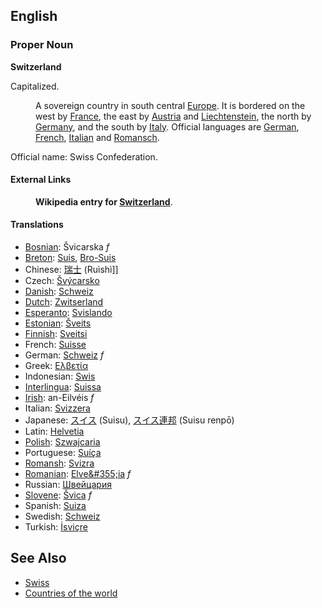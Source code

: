 ==English==

===Proper Noun===
'''Switzerland'''

Capitalized.

: A sovereign country in south central [[Europe]]. It is bordered on the west by [[France]], the east by [[Austria]] and [[Liechtenstein]], the north by [[Germany]], and the south by [[Italy]]. Official languages are [[German]], [[French]], [[Italian]] and [[Ladin|Romansch]].
Official name: Swiss Confederation.

====External Links====
:'''Wikipedia entry for [[w:Switzerland|Switzerland]]'''.

====Translations====
*[[Bosnian]]: Švicarska ''f''
*[[Breton]]: [[Suis]], [[Bro-Suis]]
*Chinese: [[瑞士]] (Ruìshì]]
*Czech: [[Švýcarsko]] 
*[[Danish]]: [[Schweiz]]
*[[Dutch]]: [[Zwitserland]]
*[[Esperanto]]: [[Svislando]]
*[[Estonian]]: [[Šveits]]
*[[Finnish]]: [[Sveitsi]]
*French: [[Suisse]]
*German: [[Schweiz]] ''f''
*Greek: [[Ελβετία]]
*Indonesian: [[Swis]]
*[[Interlingua]]: [[Suissa]]
*[[Irish]]: an-Eilvéis ''f''
*Italian: [[Svizzera]]
*Japanese: <font lang="ja">[[スイス]] (Suisu), [[スイス連邦]] (Suisu renpō)</font>
*Latin: [[Helvetia]]
*[[Polish]]: [[Szwajcaria]]
*Portuguese: [[Suíça]]
*[[Romansh]]: [[Svizra]]
*[[Romanian]]: [[Elve&#355;ia]] ''f''
*Russian: [[Швейцария]]
*[[Slovene]]: [[Švica]] ''f''
*Spanish: [[Suiza]]
*Swedish: [[Schweiz]]
*Turkish: [[İsviçre]]

==See Also==
*[[Swiss]]
*[[Countries of the world]]